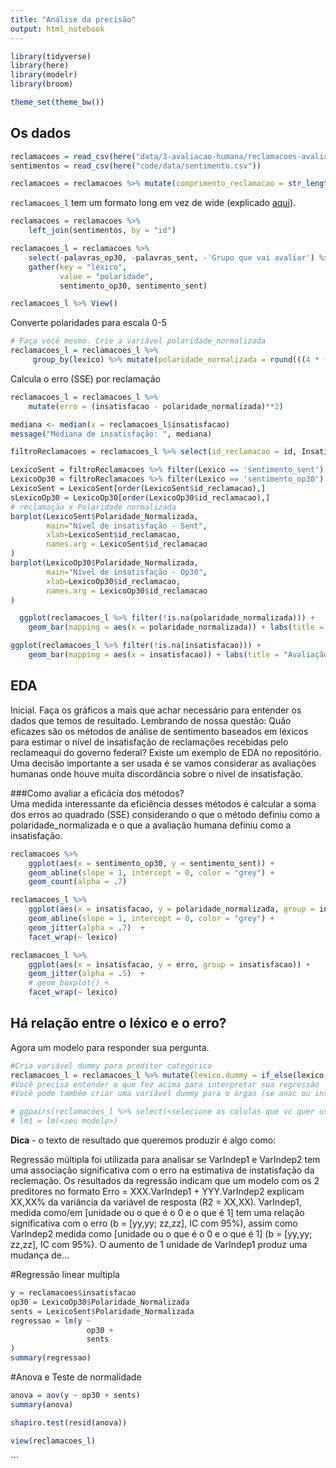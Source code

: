 ```yaml
---
title: "Análise da precisão"
output: html_notebook
---
```


```r
library(tidyverse)
library(here)
library(modelr)
library(broom)

theme_set(theme_bw())
```

## Os dados

```r

reclamacoes = read_csv(here("data/3-avaliacao-humana/reclamacoes-avaliadas-20190515.csv"))
sentimentos = read_csv(here("code/data/sentimento.csv"))

reclamacoes = reclamacoes %>% mutate(comprimento_reclamacao = str_length(texto))
```

`reclamacoes_l` tem um formato long em vez de wide (explicado [aqui](https://sejdemyr.github.io/r-tutorials/basics/wide-and-long/)).

```r
reclamacoes = reclamacoes %>% 
    left_join(sentimentos, by = "id")

reclamacoes_l = reclamacoes %>%  
    select(-palavras_op30, -palavras_sent, -'Grupo que vai avaliar') %>% 
    gather(key = "lexico", 
           value = "polaridade", 
           sentimento_op30, sentimento_sent)

reclamacoes_l %>% View()

```

Converte polaridades para escala 0-5

```r
# Faça você mesmo. Crie a variável polaridade_normalizada
reclamacoes_l = reclamacoes_l %>% 
     group_by(lexico) %>% mutate(polaridade_normalizada = round(((4 * (polaridade - max(polaridade))) / (min(polaridade) - max(polaridade))) + 1))
```

Calcula o erro (SSE) por reclamação

```r
reclamacoes_l = reclamacoes_l %>% 
    mutate(erro = (insatisfacao - polaridade_normalizada)**2)
```
```r
mediana <- median(x = reclamacoes_l$insatisfacao)
message("Médiana de insatisfação: ", mediana)
```
```r
filtroReclamacoes = reclamacoes_l %>% select(id_reclamacao = id, Insatisfação = insatisfacao, Polaridade = polaridade, Polaridade_Normalizada = polaridade_normalizada, Palavras = palavras, Comprimento = comprimento_reclamacao, Lexico = lexico, Erro = erro)
```

```r
LexicoSent = filtroReclamacoes %>% filter(Lexico == 'sentimento_sent')
LexicoOp30 = filtroReclamacoes %>% filter(Lexico == 'sentimento_op30')
LexicoSent = LexicoSent[order(LexicoSent$id_reclamacao),]
sLexicoOp30 = LexicoOp30[order(LexicoOp30$id_reclamacao),]
# reclamação x Polaridade normalizada
barplot(LexicoSent$Polaridade_Normalizada, 
        main="Nível de insatisfação - Sent",
        xlab=LexicoSent$id_reclamacao, 
        names.arg = LexicoSent$id_reclamacao
)
barplot(LexicoOp30$Polaridade_Normalizada,
        main="Nível de insatisfação - Op30",
        xlab=LexicoOp30$id_reclamacao,
        names.arg = LexicoOp30$id_reclamacao
)
```


```r
  ggplot(reclamacoes_l %>% filter(!is.na(polaridade_normalizada))) +
    geom_bar(mapping = aes(x = polaridade_normalizada)) + labs(title = "Avaliação a partir dos léxicos" , x = "Grau de Insatisfação", y = "Quantidade de Reclamações")
```
```r

ggplot(reclamacoes_l %>% filter(!is.na(insatisfacao))) +
    geom_bar(mapping = aes(x = insatisfacao)) + labs(title = "Avaliação partindo do experimento humano" , x = "Grau de Insatisfação", y = "Quantidade de Reclamações")
```
## EDA

Inicial. Faça os gráficos a mais que achar necessário para entender os dados que temos de resultado. Lembrando de nossa questão: Quão eficazes são os métodos de análise de sentimento baseados em léxicos para estimar o nível de insatisfação de reclamações recebidas pelo reclameaqui do governo federal? Existe um exemplo de EDA no repositório. Uma decisão importante a ser usada é se vamos considerar as avaliações humanas onde houve muita discordância sobre o nível de insatisfação.

###Como avaliar a eficácia dos métodos?  
Uma medida interessante da eficiência desses métodos é calcular a soma dos erros ao quadrado (SSE) considerando o que o método definiu como a polaridade_normalizada e o que a avaliação humana definiu como a insatisfação.

```r
reclamacoes %>% 
    ggplot(aes(x = sentimento_op30, y = sentimento_sent)) + 
    geom_abline(slope = 1, intercept = 0, color = "grey") + 
    geom_count(alpha = .7) 
```

```r
reclamacoes_l %>% 
    ggplot(aes(x = insatisfacao, y = polaridade_normalizada, group = insatisfacao)) + 
    geom_abline(slope = 1, intercept = 0, color = "grey") + 
    geom_jitter(alpha = .7)  + 
    facet_wrap(~ lexico)

reclamacoes_l %>% 
    ggplot(aes(x = insatisfacao, y = erro, group = insatisfacao)) + 
    geom_jitter(alpha = .5)  +
    # geom_boxplot() + 
    facet_wrap(~ lexico)
```


## Há relação entre o léxico e o erro?

Agora um modelo para responder sua pergunta.

```r
#Cria variável dummy para preditor categórico
reclamacoes_l = reclamacoes_l %>% mutate(lexico.dummy = if_else(lexico == "sentimento_sent", 1, 0))
#Você precisa entender o que fez acima para interpretar sua regressão
#Você pode também criar uma variável dummy para o órgao (se anac ou inss)

# ggpairs(reclamacoes_l %>% select(<selecione as colulas que vc quer usar aqui>))
# lm1 = lm(<seu modelo>)
```

**Dica** - o texto de resultado que queremos produzir é algo como: 

Regressão múltipla foi utilizada para analisar se VarIndep1 e VarIndep2 tem uma associação significativa com o erro na estimativa de instatisfação da reclemação. Os resultados da regressão indicam que um modelo com os 2 preditores no formato Erro = XXX.VarIndep1 + YYY.VarIndep2 explicam XX,XX% da variância da variável de resposta (R2 = XX,XX). VarIndep1, medida como/em [unidade ou o que é o 0 e o que é 1] tem uma relação significativa com o erro (b = [yy,yy;  zz,zz], IC com 95%), assim como VarIndep2 medida como [unidade ou o que é o 0 e o que é 1] (b = [yy,yy;  zz,zz], IC com 95%). O aumento de 1 unidade de VarIndep1 produz uma mudança de...


#Regressão linear multipla
```r
y = reclamacoes$insatisfacao
op30 = LexicoOp30$Polaridade_Normalizada
sents = LexicoSent$Polaridade_Normalizada
regressao = lm(y ~ 
                 op30 +
                 sents
)
summary(regressao)
```

#Anova e Teste de normalidade
```r
anova = aov(y ~ op30 + sents)
summary(anova)

shapiro.test(resid(anova))
```


```r
view(reclamacoes_l)
```
```
